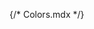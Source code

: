{/* Colors.mdx */}


<Meta title="theme/Colors" />

<Title>Dark</Title>

<ColorPalette>
	<ColorItem
    title="Blue"
		subtitle="80 | 90 | 100"
    colors={{ 'wui-color-blue-80': '#6CB4FF', 'wui-color-blue-90': '#59AAFF', 'wui-color-blue-100': '#47A1FF' }}
  />
  <ColorItem
    title="Foreground"
		subtitle="100 | 125 | 150"
    colors={{ 'wui-color-fg-100': '#E4E7E7', 'wui-color-fg-125': '#D0D5D5', 'wui-color-fg-150': '#A8B1B1' }}
  />
  <ColorItem
    title="Foreground"
		subtitle="175 | 200 | 225"
    colors={{ 'wui-color-fg-175': '#A8B0B0', 'wui-color-fg-200': '#949E9E', 'wui-color-fg-225': '#868F8F' }}
  />
	<ColorItem
    title="Foreground"
		subtitle="250 | 275 | 300"
    colors={{ 'wui-color-fg-250': '#788080', 'wui-color-fg-275': '#788181', 'wui-color-fg-300': '#6E7777' }}
  />
	<ColorItem
    title="Background"
		subtitle="100 | 125 | 150"
    colors={{ 'wui-color-bg-100': '#141414', 'wui-color-bg-125': '#191A1A', 'wui-color-bg-150': '#1E1F1F' }}
  />
  <ColorItem
    title="Background"
		subtitle="175 | 200 | 225"
    colors={{ 'wui-color-bg-175': '#222525', 'wui-color-bg-200': '#272A2A', 'wui-color-bg-225': '#2C3030' }}
  />
	<ColorItem
    title="Background"
		subtitle="250 | 275 | 300"
    colors={{ 'wui-color-bg-250': '#313535', 'wui-color-bg-275': '#363B3B', 'wui-color-bg-300': '#3B4040' }}
  />
	<ColorItem
    title="Inverse"
		subtitle="100 | 000"
    colors={{ 'wui-color-inverse-000': '#000', 'wui-color-inverse-100': '#fff' }}
  />
	<ColorItem
    title="Success"
		subtitle="100"
    colors={{ 'wui-color-success-100': '#26D962' }}
  />
	<ColorItem
    title="Error"
		subtitle="100"
    colors={{ 'wui-color-error-100': '#F25A67' }}
  />
	<ColorItem
    title="Teal"
		subtitle="100"
    colors={{ 'wui-color-teal-100': '#36E2E2' }}
  />
	<ColorItem
    title="Magenta"
		subtitle="100"
    colors={{ 'wui-color-magenta-100': '#CB4D8C' }}
  />
	<ColorItem
    title="Indigo"
		subtitle="100"
    colors={{ 'wui-color-indigo-100': '#516DFB' }}
  />
	<ColorItem
    title="Orange"
		subtitle="100"
    colors={{ 'wui-color-orange-100': '#FFA64C' }}
  />
	<ColorItem
    title="Purple"
		subtitle="100"
    colors={{ 'wui-color-purple-100': '#906EF7' }}
  />
</ColorPalette>

<Title>Light</Title>

<ColorPalette>
	<ColorItem
    title="Blue"
		subtitle="80 | 90 | 100"
    colors={{ 'wui-color-blue-80': '#2978CC', 'wui-color-blue-90': '#2D7DD2', 'wui-color-blue-100': '#3396FF' }}
  />
  <ColorItem
    title="Foreground"
		subtitle="100 | 125 | 150"
    colors={{ 'wui-color-fg-100': '#141414', 'wui-color-fg-125': '#2D3131', 'wui-color-fg-150': '#474D4D' }}
  />
  <ColorItem
    title="Foreground"
		subtitle="175 | 200 | 225"
    colors={{ 'wui-color-fg-175': '#636D6D', 'wui-color-fg-200': '#798686', 'wui-color-fg-225': '#828F8F' }}
  />
	<ColorItem
    title="Foreground"
		subtitle="250 | 275 | 300"
    colors={{ 'wui-color-fg-250': '#8B9797', 'wui-color-fg-275': '#95A0A0', 'wui-color-fg-300': '#9EA9A9' }}
  />
	<ColorItem
    title="Background"
		subtitle="100 | 125 | 150"
    colors={{ 'wui-color-bg-100': '#FFFFFF', 'wui-color-bg-125': '#F5FAFA', 'wui-color-bg-150': '#F3F8F8' }}
  />
  <ColorItem
    title="Background"
		subtitle="175 | 200 | 225"
    colors={{ 'wui-color-bg-175': '#EEF4F4', 'wui-color-bg-200': '#EAF1F1', 'wui-color-bg-225': '#E5EDED' }}
  />
	<ColorItem
    title="Background"
		subtitle="250 | 275 | 300"
    colors={{ 'wui-color-bg-250': '#E1E9E9', 'wui-color-bg-275': '#DCE7E7', 'wui-color-bg-300': '#D8E3E3' }}
  />
	<ColorItem
    title="Inverse"
		subtitle="100 | 000"
    colors={{ 'wui-color-inverse-000': '#000', 'wui-color-inverse-100': '#fff' }}
  />
	<ColorItem
    title="Success"
		subtitle="100"
    colors={{ 'wui-color-success-100': '#26B562' }}
  />
	<ColorItem
    title="Error"
		subtitle="100"
    colors={{ 'wui-color-error-100': '#F05142' }}
  />
	<ColorItem
    title="Teal"
		subtitle="100"
    colors={{ 'wui-color-teal-100': '#2BB6B6' }}
  />
	<ColorItem
    title="Magenta"
		subtitle="100"
    colors={{ 'wui-color-magenta-100': '#C65380' }}
  />
	<ColorItem
    title="Indigo"
		subtitle="100"
    colors={{ 'wui-color-indigo-100': '#3D5CF5' }}
  />
	<ColorItem
    title="Orange"
		subtitle="100"
    colors={{ 'wui-color-orange-100': '#EA8C2E' }}
  />
	<ColorItem
    title="Purple"
		subtitle="100"
    colors={{ 'wui-color-purple-100': '#794CFF' }}
  />
</ColorPalette>
